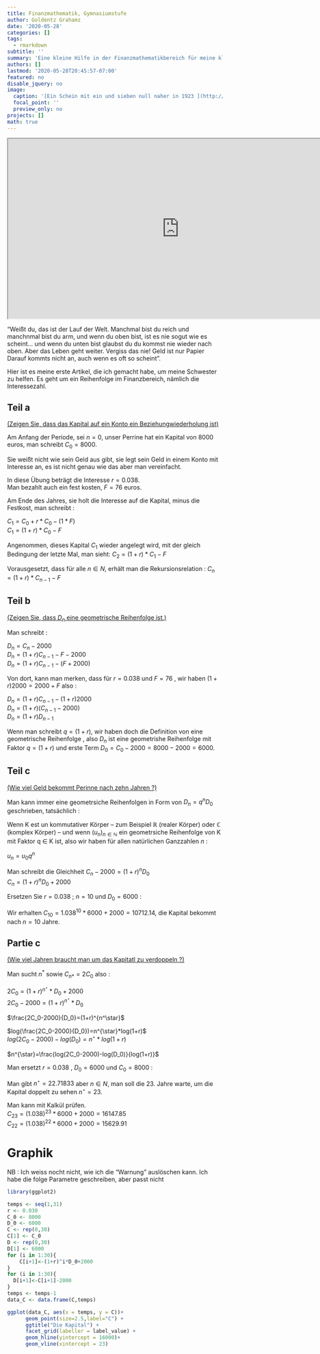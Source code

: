 ```yaml
---
title: Finanzmathematik, Gymnasiumstufe
author: Goldentz Grahamz
date: '2020-05-28'
categories: []
tags:
  - rmarkdown
subtitle: ''
summary: 'Eine kleine Hilfe in der Finanzmathematikbereich für meine kleine Schwester.'
authors: []
lastmod: '2020-05-28T20:45:57-07:00'
featured: no
disable_jquery: no
image:
  caption: '[Ein Schein mit ein und sieben null naher in 1923 ](http://www.nithart.com/images/monnaies/inflalle/dmwiesba.jpg)'
  focal_point: ''
  preview_only: no
projects: []
math: true
---
```


<iframe width="800" height="420"
  src="https://www.youtube.com/embed/nb9NCjoWIJ8">
</iframe>


"Weißt du, das ist der Lauf der Welt. 
Manchmal bist du reich und manchnmal bist du arm, und wenn du oben bist, ist es nie sogut wie es scheint...
und wenn du unten bist glaubst du du kommst nie wieder nach oben. 
Aber das Leben geht weiter. Vergiss das nie! Geld ist nur Papier
Darauf kommts nicht an, auch wenn es oft so scheint".

Hier ist es meine erste Artikel, die ich gemacht habe, um meine Schwester zu helfen.
Es geht um ein Reihenfolge im Finanzbereich, nämlich die Interessezahl.

## Teil a

<span style="text-decoration: underline">(Zeigen Sie, dass das Kapital auf ein Konto ein Beziehungwiederholung ist)</span>

Am Anfang der Periode, sei $n=0$, unser Perrine hat ein Kapital von $8000$ euros, man schreibt $C_0=8000$.   
    
Sie weißt nicht wie sein Geld aus gibt, sie legt sein Geld in einem Konto mit Interesse an, es ist nicht genau wie das aber man vereinfacht.  
    
In diese Übung beträgt die Interesse $r=0.038$.    
Man bezahlt auch ein fest kosten, $F=76$ euros. 

Am Ende des Jahres, sie holt die Interesse auf die Kapital, minus die Festkost, man schreibt  :  
    
$C_1=C_0+r*C_0-(1*F)$    
$C_1=(1+r)*C_0-F$  
      
Angenommen, dieses Kapital $C_1$ wieder angelegt wird, mit der gleich Bedingung der letzte Mal, man sieht:
$C_2=(1+r)*C_1-F$  

Vorausgesetzt, dass für alle $n \in N$, erhält man die Rekursionsrelation : $C_n=(1+r)*C_{n-1}-F$  
  
## Teil b

<span style="text-decoration: underline">(Zeigen Sie, dass $D_n$ eine geometrische Reihenfolge ist.)</span>
    
Man schreibt :
    
$D_n=C_n-2000$  
$D_n=(1+r)C_{n-1}-F-2000$  
$D_n=(1+r)C_{n-1}-(F+2000)$
    
Von dort, kann man merken, dass für $r=0.038$ und $F=76$ , wir haben $(1+r)2000=2000+F$ also :
    
$D_n=(1+r)C_{n-1}-(1+r)2000$  
$D_n=(1+r)(C_{n-1}-2000)$  
$D_n=(1+r)D_{n-1}$ 
    
Wenn man schreibt  $q=(1+r)$, wir haben doch die Definition von eine geometrische Reihenfolge , also $D_n$ ist eine geometrishe Reihenfolge mit Faktor $q=(1+r)$ und erste Term $D_0=C_0-2000=8000-2000=6000$. 

## Teil c

<span style="text-decoration: underline">(Wie viel Geld bekommt Perinne nach zehn Jahren ?)</span>
  
Man kann immer eine geometrsiche Reihenfolgen in Form von $D_n=q^nD_0$ geschrieben, tatsächlich : 
    
Wenn K est un kommutativer Körper – zum Beispiel ℝ (realer Körper) oder ℂ (komplex Körper) – und wenn ${\displaystyle (u_{n})_{n\in \mathbb {N} }}$  ein geometrsiche Reihenfolge von K mit Faktor q ∈ K ist,  also wir haben für allen  natürlichen Ganzzahlen $n$ : 
    
${\displaystyle u_{n}=u_{0}q^{n}}$    
  
Man schreibt die Gleichheit $C_n-2000=(1+r)^nD_0$  
$C_n=(1+r)^nD_0+2000$  

Ersetzen Sie $r=0.038$ ; $n=10$ und $D_0=6000$ :

Wir erhalten $C_{10}=1.038^{10}*6000+2000=10712.14$, die Kapital bekommt nach $n=10$ Jahre.  
  
## Partie c

<span style="text-decoration: underline">(Wie viel Jahren braucht man um das Kapitatl zu verdoppeln ?)</span>

  
Man sucht  $n^*$ sowie $C_{n*}=2C_0$ also :
    
$2C_0=(1+r)^{n^\star}*D_0+2000$      
$2C_0-2000=(1+r)^{n^\star}*D_0$
    
$\frac{2C_0-2000}{D_0}=(1+r)^{n^\star}$  
    
$log(\frac{2C_0-2000}{D_0})=n^{\star}*log(1+r)$   
$log(2C_0-2000)-log(D_0)=n^{\star}*log(1+r)$  

$n^{\star}=\frac{log(2C_0-2000)-log(D_0)}{log(1+r)}$  

Man ersetzt  $r=0.038$ , $D_0=6000$ und $C_0=8000$ :

Man  gibt $n^{\star}=22.71833$ aber $n \in N$, man soll die $23.$ Jahre warte, um die Kapital doppelt zu sehen $n^{\star}=23$.  
    
Man kann mit Kalkül prüfen.  
$C_{23}=(1.038)^{23}*6000 +2000=16147.85$  
$C_{22}=(1.038)^{22}*6000 +2000=15629.91$  


# Graphik

NB : Ich weiss nocht nicht, wie ich die "Warnung" auslöschen kann. 
Ich habe die folge Parametre geschreiben, aber passt nicht

```r
library(ggplot2)

temps <- seq(1,31)
r <- 0.038
C_0 <- 8000
D_0 <- 6000
C <- rep(0,30)
C[1] <- C_0
D <- rep(0,30)
D[1] <- 6000
for (i in 1:30){
    C[i+1]<-(1+r)^i*D_0+2000
}
for (i in 1:30){
  D[i+1]<-C[i+1]-2000
}
temps <- temps-1
data_C <- data.frame(C,temps)

ggplot(data_C, aes(x = temps, y = C))+ 
      geom_point(size=2.5,label="C") + 
      ggtitle("Die Kapital") +
      facet_grid(labeller = label_value) +
      geom_hline(yintercept = 16000)+
      geom_vline(xintercept = 23)

```
